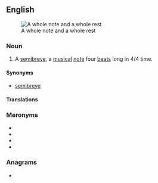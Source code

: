 {{also|whole-note}}
==English==
{{wikipedia}}
[[Image:Whole note and rest.svg|thumb|right|A whole note and a whole rest]]

===Noun===
{{en-noun}}

# {{lb|en|North America|music}} A [[semibreve]], a [[musical]] [[note]] four [[beat]]s long in 4/4 time.

====Synonyms====
* {{qualifier|UK}} [[semibreve]]

====Translations====
{{trans-see|semibreve}}

===Meronyms===
* {{l|en|half note}}
* {{l|en|quarter note}}
* {{l|en|eighth note}}
* {{l|en|sixteenth note}}

===Anagrams===
* {{anagrams|en|a=eehlnootw|whole tone|wholetone}}